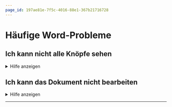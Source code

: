 ```yaml
---
page_id: 197ae81e-7f5c-4016-88e1-367b21716728
---
```

# Häufige Word-Probleme

## Ich kann nicht alle Knöpfe sehen
<details>
  <summary>Hilfe anzeigen</summary>
  :::::Tabs{groupId="os"}
  ::::Tab[Windows]{value="win"}
  ![](img/condensed-win.png)
  Vermutlich liegt es daran, dass das Word-Fenster nicht breit genug ist. Ziehen Sie das Word-Fenster breiter, bis Sie alle Knöpfe sehen können.
  ::::

  ::::Tab[macOS]{value="macos"}
  ![](img/condensed-macos.png)
  Vermutlich liegt es daran, dass das Word-Fenster nicht breit genug ist. Ziehen Sie das Word-Fenster breiter, bis Sie alle Knöpfe sehen können.
  ::::
  :::::
</details>

## Ich kann das Dokument nicht bearbeiten
<details>
  <summary>Hilfe anzeigen</summary>
  :::::Tabs{groupId="os"}
  ::::Tab[Windows]{value="win"}
  Möglicherweise können Sie das Dokument nicht bearbeiten, weil es schreibgeschützt ist.

  ![](img/protected-win.png)

  Speichern Sie es als Kopie ab und arbeiten Sie anschliessend mit dieser Kopie weiter.

  :::danger[Speicherort]
  Speichern Sie das Dokument an einem Ort ab, an den Sie es wieder finden!
  :::

  Gehen Sie folgendermassen vor:

  ![--width="60%"](img/datei-win.png)

  ![--width="60%"](img/speichern-unter-win.png)
  ::::

  ::::Tab[macOS]{value="macos"}
  Möglicherweise können Sie das Dokument nicht bearbeiten, weil es schreibgeschützt ist.

  ![](img/protected-macos.png)

  Speichern Sie es als Kopie ab und arbeiten Sie anschliessend mit dieser Kopie weiter.

  :::danger[Speicherort]
  Speichern Sie das Dokument an einem Ort ab, an den Sie es wieder finden!
  :::

  Am besten klicken Sie dazu gleich dort auf "Duplizieren":

  ![](img/duplicate-macos.png)

  Sollte diese Option nicht verfügbar sein, dann gehen Sie folgendermassen vor:

  ![--width="60%"](img/speichern-unter-macos.png)
  ::::
  :::::
</details>

---
